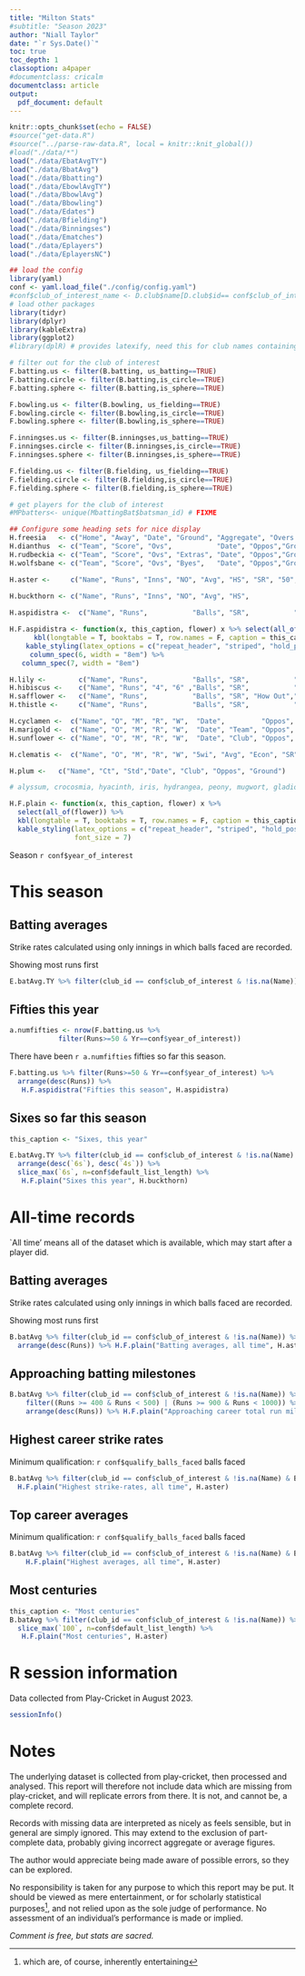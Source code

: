 ---
title: "Milton Stats"
#subtitle: "Season 2023"
author: "Niall Taylor"
date: "`r Sys.Date()`"
toc: true
toc_depth: 1
classoption: a4paper
#documentclass: cricalm
documentclass: article
output:
  pdf_document: default
---

```{r setup, include=FALSE}
knitr::opts_chunk$set(echo = FALSE)
#source("get-data.R")
#source("../parse-raw-data.R", local = knitr::knit_global())
#load("./data/*")
load("./data/EbatAvgTY")
load("./data/BbatAvg")
load("./data/Bbatting")
load("./data/EbowlAvgTY")
load("./data/BbowlAvg")
load("./data/Bbowling")
load("./data/Edates")
load("./data/Bfielding")
load("./data/Binningses")
load("./data/Ematches")
load("./data/Eplayers")
load("./data/EplayersNC")

## load the config
library(yaml)
conf <- yaml.load_file("./config/config.yaml")
#conf$club_of_interest_name <- D.club$name[D.club$id== conf$club_of_interest] # this isn't neat, so just set it by hand in the yaml
# load other packages
library(tidyr)
library(dplyr)
library(kableExtra)
library(ggplot2)
#library(dplR) # provides latexify, need this for club names containing \&

# filter out for the club of interest
F.batting.us <- filter(B.batting, us_batting==TRUE)
F.batting.circle <- filter(B.batting,is_circle==TRUE) 
F.batting.sphere <- filter(B.batting,is_sphere==TRUE) 

F.bowling.us <- filter(B.bowling, us_fielding==TRUE)
F.bowling.circle <- filter(B.bowling,is_circle==TRUE) 
F.bowling.sphere <- filter(B.bowling,is_sphere==TRUE) 

F.inningses.us <- filter(B.inningses,us_batting==TRUE) 
F.inningses.circle <- filter(B.inningses,is_circle==TRUE) 
F.inningses.sphere <- filter(B.inningses,is_sphere==TRUE) 

F.fielding.us <- filter(B.fielding, us_fielding==TRUE) 
F.fielding.circle <- filter(B.fielding,is_circle==TRUE) 
F.fielding.sphere <- filter(B.fielding,is_sphere==TRUE) 

# get players for the club of interest
#MPbatters<- unique(MbattingBat$batsman_id) # FIXME

## Configure some heading sets for nice display
H.freesia   <- c("Home", "Away", "Date", "Ground", "Aggregate", "Overs in match")
H.dianthus  <- c("Team", "Score", "Ovs",           "Date", "Oppos","Ground", "Res")
H.rudbeckia <- c("Team", "Score", "Ovs", "Extras", "Date", "Oppos","Ground", "Res")
H.wolfsbane <- c("Team", "Score", "Ovs", "Byes",   "Date", "Oppos","Ground", "Res")

H.aster <-     c("Name", "Runs", "Inns", "NO", "Avg", "HS", "SR", "50", "100", "Ct", "Std", "RO")
    
H.buckthorn <- c("Name", "Runs", "Inns", "NO", "Avg", "HS",                                      "6s", "4s")

H.aspidistra <-  c("Name", "Runs",           "Balls", "SR",           "Date",         "Fielding Club", "Ground", "Ven")

H.F.aspidistra <- function(x, this_caption, flower) x %>% select(all_of(flower)) %>%
      kbl(longtable = T, booktabs = T, row.names = F, caption = this_caption) %>%
    kable_styling(latex_options = c("repeat_header", "striped", "hold_position"), font_size = 7) %>%
     column_spec(6, width = "8em") %>%
   column_spec(7, width = "8em")

H.lily <-        c("Name", "Runs",           "Balls", "SR",           "Date", "Team", "Oppos", "Ground",       "Res")
H.hibiscus <-    c("Name", "Runs", "4", "6" ,"Balls", "SR",           "Date",         "Oppos", "Ground")
H.safflower <-   c("Name", "Runs",           "Balls", "SR", "How Out","Date", "Club", "Oppos", "Ground") 
H.thistle <-     c("Name", "Runs",           "Balls", "SR",           "Date",         "Oppos", "Ground",       "Res", "Contrib")

H.cyclamen <-  c("Name", "O", "M", "R", "W",  "Date",         "Oppos", "Ground", "Ven")
H.marigold <-  c("Name", "O", "M", "R", "W",  "Date", "Team", "Oppos", "Ground",       "Res")
H.sunflower <- c("Name", "O", "M", "R", "W",  "Date", "Club", "Oppos", "Ground",       "Res")

H.clematis <-  c("Name", "O", "M", "R", "W", "5wi", "Avg", "Econ", "SR", "Best")

H.plum <-   c("Name", "Ct", "Std","Date", "Club", "Oppos", "Ground") 

# alyssum, crocosmia, hyacinth, iris, hydrangea, peony, mugwort, gladiolus, carnation, buddleia

H.F.plain <- function(x, this_caption, flower) x %>%  
  select(all_of(flower)) %>% 
  kbl(longtable = T, booktabs = T, row.names = F, caption = this_caption) %>%
  kable_styling(latex_options = c("repeat_header", "striped", "hold_position"),
                font_size = 7) 

```

Season `r conf$year_of_interest`

# This season

## Batting averages
Strike rates calculated using only innings in which balls faced are recorded. 

Showing most runs first

```{r bat-avgs-thisyear}

E.batAvg.TY %>% filter(club_id == conf$club_of_interest & !is.na(Name)) %>% arrange(desc(Runs)) %>% H.F.plain("Batting averages, this year", H.aster)

```


## Fifties this year
```{r fifties-this-year}
a.numfifties <- nrow(F.batting.us %>%
            filter(Runs>=50 & Yr==conf$year_of_interest))
```
There have been `r a.numfifties` fifties so far this season.
```{r fifties-this-year-2}
F.batting.us %>% filter(Runs>=50 & Yr==conf$year_of_interest) %>%
  arrange(desc(Runs)) %>%
   H.F.aspidistra("Fifties this season", H.aspidistra)
```

## Sixes so far this season
```{r sixes-thisyear}
this_caption <- "Sixes, this year"

E.batAvg.TY %>% filter(club_id == conf$club_of_interest & !is.na(Name) & !is.na(`4s`) & !is.na(`6s`)) %>%
  arrange(desc(`6s`), desc(`4s`)) %>%
  slice_max(`6s`, n=conf$default_list_length) %>%
   H.F.plain("Sixes this year", H.buckthorn)
```

# All-time records
 `All time' means all of the dataset which is available, which may start
 after a player did.

## Batting averages
Strike rates calculated using only innings in which balls faced are recorded.

Showing most runs first

```{r bat-avgs-alltime}

B.batAvg %>% filter(club_id == conf$club_of_interest & !is.na(Name)) %>%
  arrange(desc(Runs)) %>% H.F.plain("Batting averages, all time", H.aster)

```

## Approaching batting milestones
```{r approaching-milestones-bat}

B.batAvg %>% filter(club_id == conf$club_of_interest & !is.na(Name)) %>% 
    filter((Runs >= 400 & Runs < 500) | (Runs >= 900 & Runs < 1000)) %>%
    arrange(desc(Runs)) %>% H.F.plain("Approaching career total run milestones", H.aster)
```


## Highest career strike rates

Minimum qualification: `r conf$qualify_balls_faced` balls faced
```{r bat-avgs-alltime-highSR}

B.batAvg %>% filter(club_id == conf$club_of_interest & !is.na(Name) & BF >= conf$qualify_balls_faced) %>% slice_max(SR, n=conf$default_list_length)%>%
  H.F.plain("Highest strike-rates, all time", H.aster)
```

## Top career averages

Minimum qualification: `r conf$qualify_balls_faced` balls faced
```{r bat-avgs-alltime-highAvg}

B.batAvg %>% filter(club_id == conf$club_of_interest & !is.na(Name) & BF >= conf$qualify_balls_faced) %>% slice_max(Avg, n=conf$default_list_length)%>%
    H.F.plain("Highest averages, all time", H.aster)
```

## Most centuries
```{r centuries}
this_caption <- "Most centuries"
B.batAvg %>% filter(club_id == conf$club_of_interest & !is.na(Name)) %>%
  slice_max(`100`, n=conf$default_list_length) %>%
   H.F.plain("Most centuries", H.aster)
```



\newpage

# R session information
Data collected from Play-Cricket in August 2023.

```{r session-info}

sessionInfo()
```

# Notes

The underlying dataset is collected from play-cricket, then processed and analysed. This 
report will therefore not include data which are missing from play-cricket, and will replicate
errors from there. It is not, and cannot be, a complete record.

Records with missing data are interpreted as nicely as feels sensible, but in general are 
simply ignored. This may extend to the exclusion of part-complete data, probably giving
incorrect aggregate or average figures.

The author would appreciate being made aware of possible errors, so they can be explored.

No responsibility is taken for any purpose to which this report may be put. It should be 
viewed as mere entertainment, or for scholarly statistical purposes^[which are,
of course, inherently entertaining], and not relied upon as the sole judge of performance.
No assessment of an individual's performance is made or implied. 

_Comment is free, but stats are sacred._
